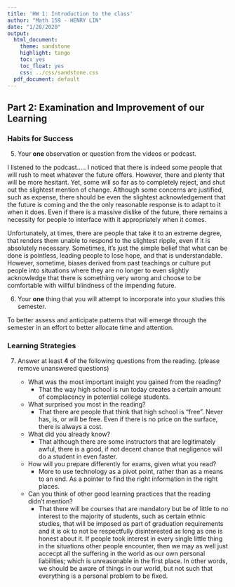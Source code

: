 ```yaml
---
title: 'HW 1: Introduction to the class'
author: "Math 159 - HENRY LIN"
date: "1/28/2020"
output:
  html_document:
    theme: sandstone
    highlight: tango
    toc: yes
    toc_float: yes
    css: ../css/sandstone.css
  pdf_document: default 
---
```


## Part 2: Examination and Improvement of our Learning 

### Habits for Success
5.  Your **one** observation or question from the videos or podcast.

I listened to the podcast.....
I noticed that there is indeed some people that will rush to meet whatever the future offers. However, there and plenty that will be more hesitant. Yet, some will so far as to completely reject, and shut out the slightest mention of change. Although some concerns are justified, such as expense, there should be even the slightest acknowledgement that the future is coming and the the only reasonable response is to adapt to it when it does. Even if there is a massive dislike of the future, there remains a necessity for people to interface with it appropriately when it comes.

Unfortunately, at times, there are people that take it to an extreme degree, that renders them unable to respond to the slightest ripple, even if it is absolutely necessary. Sometimes, it's just the simple belief that what can be done is pointless, leading people to lose hope, and that is understandable. However, sometime, biases derived from past teachings or culture put people into situations where they are no longer to even slightly acknowledge that there is something very wrong and choose to be comfortable with willful blindness of the impending future.

6.  Your **one** thing that you will attempt to incorporate into your studies this semester.

To better assess and anticipate patterns that will emerge through the semester in an effort to better allocate time and attention.

### Learning Strategies
7. Answer at least **4** of the following questions from the reading. (please remove unanswered questions)  

    + What was the most important insight you gained from the reading? 
      + That the way high school is run today creates a certain amount of complacency in potential college students.
    + What surprised you most in the reading?
      + That there are people that think that high school is "free". Never has, is, or will be free. Even if there is no price on the surface, there is always a cost. 
    + What did you already know?
      + That although there are some instructors that are legitimately awful, there is a good, if not decent chance that negligence will do a student in even faster.
    + How will you prepare differently for exams, given what you read?
      + More to use technology as a pivot point, rather than as a means to an end. As a pointer to find the right information in the right places.
    + Can you think of other good learning practices that the reading didn't mention?
      + That there will be courses that are mandatory but be of little to no interest to the majority of students, such as certain ethnic studies, that will be imposed as part of graduation requirements and it is ok to not be respectfully disinterested as long as one is honest about it. If people took interest in every single little thing in the situations other people encounter, then we may as well just accecpt all the suffering in the world as our own personal liabilities; which is unreasonable in the first place. In other words, we should be aware of things in our world, but not such that everything is a personal problem to be fixed.